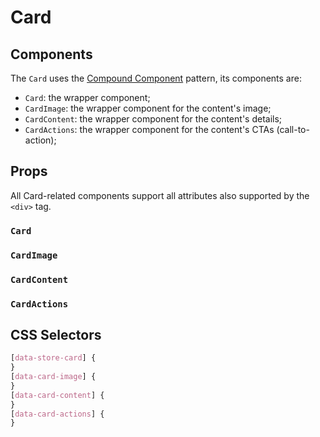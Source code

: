 

# Card

<Canvas>
  <Story id="organisms-card--card" />
</Canvas>

## Components

The `Card` uses the [Compound Component](https://kentcdodds.com/blog/compound-components-with-react-hooks) pattern, its components are:

- `Card`: the wrapper component;
- `CardImage`: the wrapper component for the content's image;
- `CardContent`: the wrapper component for the content's details;
- `CardActions`: the wrapper component for the content's CTAs (call-to-action);

## Props

All Card-related components support all attributes also supported by the `<div>` tag.

### `Card`

<ArgsTable of={Card} />

### `CardImage`

<ArgsTable of={CardImage} />

### `CardContent`

<ArgsTable of={CardContent} />

### `CardActions`

<ArgsTable of={CardActions} />

## CSS Selectors

```css
[data-store-card] {
}
[data-card-image] {
}
[data-card-content] {
}
[data-card-actions] {
}
```
